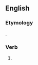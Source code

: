 ==English==

===Etymology===
{{suffix|push|est|lang=en}}.

===Verb===
{{head|en|verb form}}

# {{en-archaic second-person singular of|push|lang=en}}